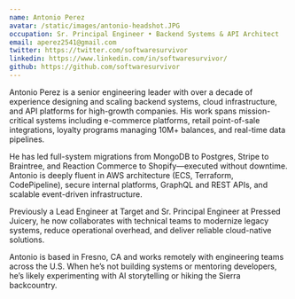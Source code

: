 ```yaml
---
name: Antonio Perez
avatar: /static/images/antonio-headshot.JPG
occupation: Sr. Principal Engineer • Backend Systems & API Architect
email: aperez2541@gmail.com
twitter: https://twitter.com/softwaresurvivor
linkedin: https://www.linkedin.com/in/softwaresurvivor/
github: https://github.com/softwaresurvivor
---
```


Antonio Perez is a senior engineering leader with over a decade of experience designing and scaling backend systems, cloud infrastructure, and API platforms for high-growth companies. His work spans mission-critical systems including e-commerce platforms, retail point-of-sale integrations, loyalty programs managing 10M+ balances, and real-time data pipelines.

He has led full-system migrations from MongoDB to Postgres, Stripe to Braintree, and Reaction Commerce to Shopify—executed without downtime. Antonio is deeply fluent in AWS architecture (ECS, Terraform, CodePipeline), secure internal platforms, GraphQL and REST APIs, and scalable event-driven infrastructure.

Previously a Lead Engineer at Target and Sr. Principal Engineer at Pressed Juicery, he now collaborates with technical teams to modernize legacy systems, reduce operational overhead, and deliver reliable cloud-native solutions.

Antonio is based in Fresno, CA and works remotely with engineering teams across the U.S. When he’s not building systems or mentoring developers, he’s likely experimenting with AI storytelling or hiking the Sierra backcountry.
